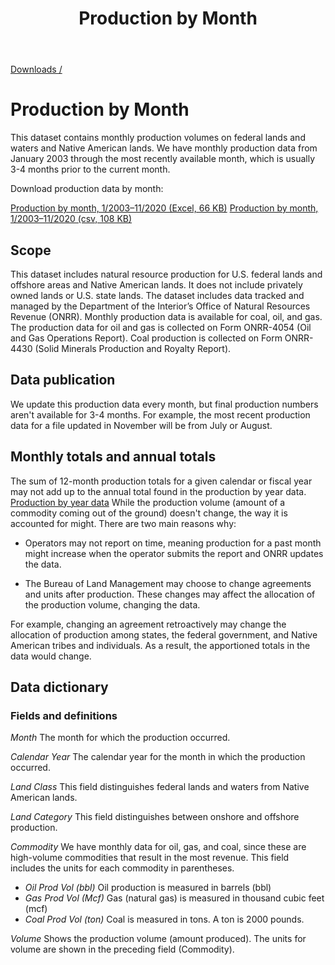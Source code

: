 ﻿---
title: Production by Month
includeToc: true
layout: downloads
description: This dataset contains monthly production volumes on federal lands and waters and Native American lands.
tags:
  - Data
  - Downloads
  - Documentation
  - Native American
  - Indian
  - Federal
  - Production
  - coal
  - oil
  - gas
---

[Downloads /](/downloads/)

# Production by Month

This dataset contains monthly production volumes on federal lands and waters and Native American lands. We have monthly production data from January 2003 through the most recently available month, which is usually 3-4 months prior to the current month.
<br />

Download production data by month:

[Production by month, 1/2003–11/2020 (Excel, 66 KB)](/downloads/production/monthly_production.xlsx)
[Production by month, 1/2003–11/2020 (csv, 108 KB)](/downloads/csv/production/monthly_production.csv)

## Scope

This dataset includes natural resource production for U.S. federal lands and offshore areas and Native American lands. It does not include privately owned lands or U.S. state lands. The dataset includes data tracked and managed by the Department of the Interior’s Office of Natural Resources Revenue (ONRR). Monthly production data is available for coal, oil, and gas. The production data for oil and gas is collected on Form ONRR-4054 (Oil and Gas Operations Report). Coal production is collected on Form ONRR-4430 (Solid Minerals Production and Royalty Report).

## Data publication

We update this production data every month, but final production numbers aren't available for 3-4 months. For example, the most recent production data for a file updated in November will be from July or August.

## Monthly totals and annual totals

The sum of 12-month production totals for a given calendar or fiscal year may not add up to the annual total found in the production by year data.
  [Production by year data](/downloads/production/)
While the production volume (amount of a commodity coming out of the ground) doesn't change, the way it is accounted for might. There are two main reasons why:

- Operators may not report on time, meaning production for a past month might increase when the operator submits the report and ONRR updates the data.

- The Bureau of Land Management may choose to change agreements and units after production. These changes may affect the allocation of the production volume, changing the data.

For example, changing an agreement retroactively may change the allocation of production among states, the federal government, and Native American tribes and individuals. As a result, the apportioned totals in the data would change.

## Data dictionary

### Fields and definitions

_Month_ The month for which the production occurred.
<br />

_Calendar Year_ The calendar year for the month in which the production occurred.
<br />

_Land Class_ This field distinguishes federal lands and waters from Native American lands.
<br />

_Land Category_ This field distinguishes between onshore and offshore production.
<br />

_Commodity_ We have monthly data for oil, gas, and coal, since these are high-volume commodities that result in the most revenue. This field includes the units for each commodity in parentheses.

  - _Oil Prod Vol (bbl)_ Oil production is measured in barrels (bbl)
  - _Gas Prod Vol (Mcf)_ Gas (natural gas) is measured in thousand cubic feet (mcf)
  - _Coal Prod Vol (ton)_ Coal is measured in tons. A ton is 2000 pounds.

_Volume_ Shows the production volume (amount produced). The units for volume are shown in the preceding field (Commodity).
